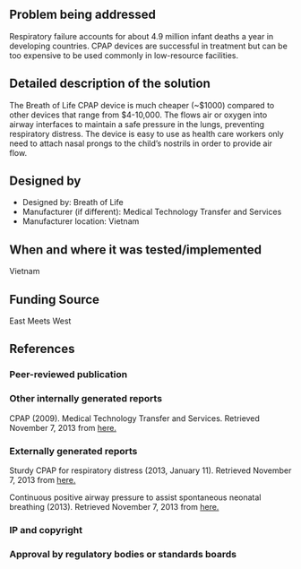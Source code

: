 {{Medical Device
|Health Topic=Child mortality
|Classification=Treatment
|Scope=Commercialized
|Location=Asia
|Image=Cpap-4-thumb.png
}}
<!-- Please make sure to use the format provided below for consistency between all devices. -->
==Problem being addressed==
Respiratory failure accounts for about 4.9 million infant deaths a year in developing countries.  CPAP devices are successful in treatment but can be too expensive to be used commonly in low-resource facilities. 

==Detailed description of the solution==
The Breath of Life CPAP device is much cheaper (~$1000) compared to other devices that range from $4-10,000. The flows air or oxygen into airway interfaces to maintain a safe pressure in the lungs, preventing respiratory distress. The device is easy to use as health care workers only need to attach nasal prongs to the child’s nostrils in order to provide air flow.

==Designed by==
*Designed by: Breath of Life
*Manufacturer (if different): Medical Technology Transfer and Services
*Manufacturer location: Vietnam

==When and where it was tested/implemented ==
Vietnam

==Funding Source==
East Meets West

==References==
===Peer-reviewed publication===

===Other internally generated reports===
CPAP (2009). Medical Technology Transfer and Services. Retrieved November 7, 2013 from [http://www.mtts-asia.com/en/products/cpap here.]

===Externally generated reports===
Sturdy CPAP for respiratory distress (2013, January 11). Retrieved November 7, 2013 from [http://maternova.net/health-innovations/sturdy-cpap-respiratory-distress here.]

Continuous positive airway pressure to assist spontaneous neonatal breathing (2013). Retrieved November 7, 2013 from [http://mnhtech.org/technology/technology-briefs/continuous-positive-airway-pressure/ here.]
===IP and copyright===
===Approval by regulatory bodies or standards boards===

<!-- Add relevant categories, such as [[Category:HIV]] or [[Category:Malaria]] below this line -->